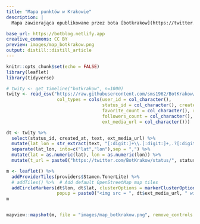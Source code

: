 ```yaml
---
title: "Mapa punktów w Krakowie"
description: |
  Mapa zawierająca opublikowane przez bota [botkrakow](https://twitter.com/botkrakow), punkty w Krakowie

base_url: https://botblog.netlify.app
creative_commons: CC BY
preview: images/map_botkrakow.png
output: distill::distill_article
---
```


```r
knitr::opts_chunk$set(echo = FALSE)
library(leaflet)
library(tidyverse)
```


```r
# twity <- get_timeline("botkrakow", n=1000)
twity <- read_csv("https://raw.githubusercontent.com/sms1962/BotKrakow/master/data/archiwum_twitow.csv", 
                   col_types = cols(user_id = col_character(), 
                                    status_id = col_character(), created_at = col_character(),
                                    favorite_count = col_character(), retweet_count = col_character(),
                                    followers_count = col_character(), statuses_count = col_character(),
                                    ext_media_url = col_character()))
```

```r
dt <- twity %>% 
  select(status_id, created_at, text, ext_media_url) %>% 
  mutate(lat_lon = str_extract(text, "[:digit:]+\\.[:digit:]+,.?[:digit:]+\\.[:digit:]+")) %>% 
  separate(lat_lon, into=c("lat","lon"),sep = ",") %>% 
  mutate(lat = as.numeric(lat), lon = as.numeric(lon)) %>% 
  mutate(t_url = paste0("https://twitter.com/BotKrakow/status/", status_id))
```


```r
m <- leaflet() %>%
  addProviderTiles(providers$Stamen.TonerLite) %>% 
  # addTiles() %>%  # Add default OpenStreetMap map tiles
  addCircleMarkers(dt$lon, dt$lat, clusterOptions = markerClusterOptions(), 
                   popup = paste0("<img src = ", dt$ext_media_url, " width='200' height='150' />"))
m 


mapview::mapshot(m, file = "images/map_botkrakow.png", remove_controls = c("zoomControl", "layersControl", "homeButton", "scaleBar","drawToolbar", "easyButton"))


```
